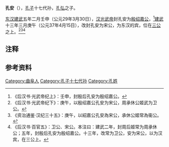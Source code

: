 '''孔安'''（{{bd|？||？||}}），[[孔子|孔子]]十七代孙，[[孔弘|孔弘]]之子{{noteTag|1=《孔子世家谱》记载孔安为孔何齐之子，是孔子十六代孙。李新民认为孔弘封公的年代比孔安早二十年，当为孔何齐之子，孔安之父。参 东汉孔氏家学及《孔丛子》伪书公案  曲阜师范大学  2007年 李新民}}。

[[东汉|东汉]][[建武_(东汉)|建武]]五年二月壬申（公元29年3月30日），[[汉光武帝|汉光武帝]]封孔安为[[殷绍嘉公|殷绍嘉公]]，<ref>《后汉书·光武帝纪上》：壬申，封殷后孔安为殷绍嘉公。</ref>[[建武_(东汉)|建武]]十三年三月庚午（公元37年4月15日），改封孔安为宋公，为东汉的宾，位在[[三公|三公]]之上。<ref>《后汉书·光武帝纪下》：庚午，以殷绍嘉公孔安为宋公，周承休公姬武为卫公。</ref><ref>《资治通鉴·汉纪三十五》：庚午，以紹嘉公孔安為宋公，承休公姬常為衞公。</ref><ref>《后汉书·百官五》：卫公、宋公。本注曰：建武二年，封周后姬常为周承休公；五年，封殷后孔安为殷绍嘉公。十三年，改常为卫公，安为宋公，以为汉宾，在三公上。</ref>

== 注释 ==
<div class="references-small">
{{NoteFoot}}
</div>

==参考资料==
{{reflist}}

[[Category:曲阜人|Category:曲阜人]]
[[Category:孔子十七代孙|Category:孔子十七代孙]]
[[Category:孔姓|Category:孔姓]]
